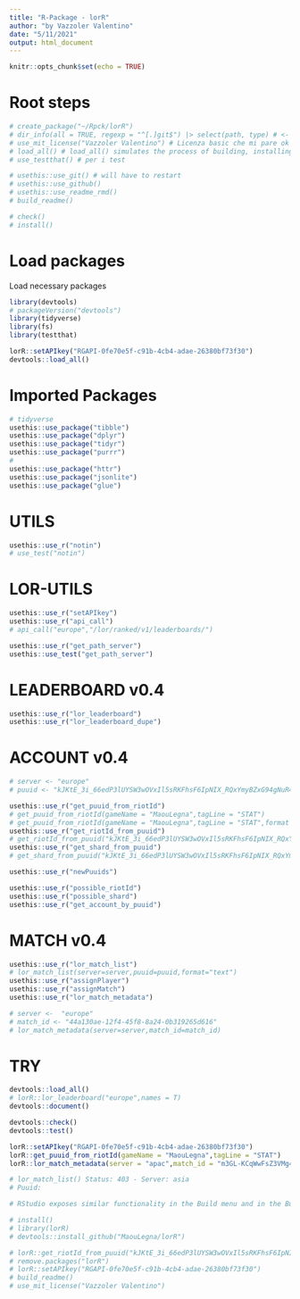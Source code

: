```yaml
---
title: "R-Package - lorR"
author: "by Vazzoler Valentino"
date: "5/11/2021"
output: html_document
---
```


```r
knitr::opts_chunk$set(echo = TRUE)
```

# Root steps

```r
# create_package("~/Rpck/lorR")
# dir_info(all = TRUE, regexp = "^[.]git$") |> select(path, type) # <- to check
# use_mit_license("Vazzoler Valentino") # Licenza basic che mi pare ok
# load_all() # load_all() simulates the process of building, installing, and attaching the lorR package.
# use_testthat() # per i test

# usethis::use_git() # will have to restart
# usethis::use_github()
# usethis::use_readme_rmd()
# build_readme()

# check()
# install()
```

# Load packages

Load necessary packages

```r
library(devtools)
# packageVersion("devtools")
library(tidyverse)
library(fs)
library(testthat)

lorR::setAPIkey("RGAPI-0fe70e5f-c91b-4cb4-adae-26380bf73f30")
devtools::load_all()
```

# Imported Packages

```r
# tidyverse
usethis::use_package("tibble")
usethis::use_package("dplyr")
usethis::use_package("tidyr")
usethis::use_package("purrr")
#
usethis::use_package("httr")
usethis::use_package("jsonlite")
usethis::use_package("glue")
```

# UTILS

```r
usethis::use_r("notin")
# use_test("notin")
```

# LOR-UTILS

```r
usethis::use_r("setAPIkey")
usethis::use_r("api_call")
# api_call("europe","/lor/ranked/v1/leaderboards/")

usethis::use_r("get_path_server")
usethis::use_test("get_path_server")
```

# LEADERBOARD v0.4

```r
usethis::use_r("lor_leaderboard")
usethis::use_r("lor_leaderboard_dupe")
```

# ACCOUNT v0.4

```r
# server <- "europe"
# puuid <- "kJKtE_3i_66edP3lUYSW3wOVxIl5sRKFhsF6IpNIX_RQxYmyBZxG94gNuR4dUe-ofBq_zy5Yll_gSw"

usethis::use_r("get_puuid_from_riotId")
# get_puuid_from_riotId(gameName = "MaouLegna",tagLine = "STAT")
# get_puuid_from_riotId(gameName = "MaouLegna",tagLine = "STAT",format = "text")
usethis::use_r("get_riotId_from_puuid")
# get_riotId_from_puuid("kJKtE_3i_66edP3lUYSW3wOVxIl5sRKFhsF6IpNIX_RQxYmyBZxG94gNuR4dUe-ofBq_zy5Yll_gSw")
usethis::use_r("get_shard_from_puuid")
# get_shard_from_puuid("kJKtE_3i_66edP3lUYSW3wOVxIl5sRKFhsF6IpNIX_RQxYmyBZxG94gNuR4dUe-ofBq_zy5Yll_gSw")

usethis::use_r("newPuuids")

usethis::use_r("possible_riotId")
usethis::use_r("possible_shard")
usethis::use_r("get_account_by_puuid")
```

# MATCH v0.4

```r
usethis::use_r("lor_match_list")
# lor_match_list(server=server,puuid=puuid,format="text")
usethis::use_r("assignPlayer")
usethis::use_r("assignMatch")
usethis::use_r("lor_match_metadata")

# server <-  "europe"
# match_id <- "44a130ae-12f4-45f8-8a24-0b319265d616"
# lor_match_metadata(server=server,match_id=match_id)
```


# TRY

```r
devtools::load_all()
# lorR::lor_leaderboard("europe",names = T)
devtools::document()

devtools::check()
devtools::test()

lorR::setAPIkey("RGAPI-0fe70e5f-c91b-4cb4-adae-26380bf73f30")
lorR::get_puuid_from_riotId(gameName = "MaouLegna",tagLine = "STAT")
lorR::lor_match_metadata(server = "apac",match_id = "m3GL-KCqWwFsZ3VMg4alKWkbLNjV9gt8i6LrlCx5VDQ0tUNaevADIWTlfn1lkJK0Bvt8g8JQUNB5ug")

# lor_match_list() Status: 403 - Server: asia
# Puuid: 

# RStudio exposes similar functionality in the Build menu and in the Build pane via Install and Restart.

# install() 
# library(lorR)
# devtools::install_github("MaouLegna/lorR")

# lorR::get_riotId_from_puuid("kJKtE_3i_66edP3lUYSW3wOVxIl5sRKFhsF6IpNIX_RQxYmyBZxG94gNuR4dUe-ofBq_zy5Yll_gST")
# remove.packages("lorR")
# lorR::setAPIkey("RGAPI-0fe70e5f-c91b-4cb4-adae-26380bf73f30")
# build_readme()
# use_mit_license("Vazzoler Valentino")
```
